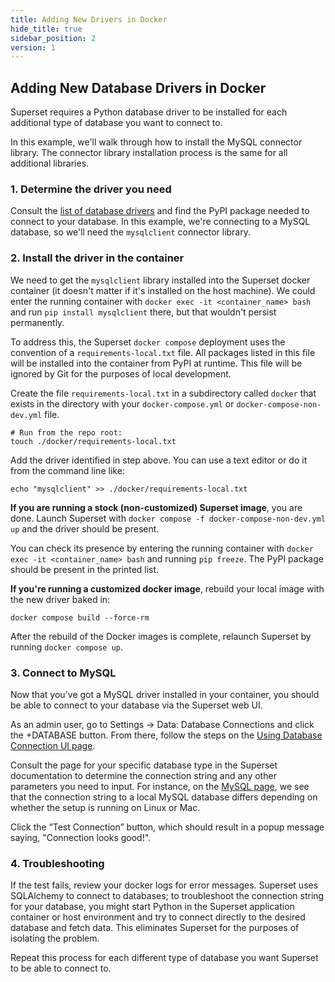 ```yaml
---
title: Adding New Drivers in Docker
hide_title: true
sidebar_position: 2
version: 1
---
```


## Adding New Database Drivers in Docker

Superset requires a Python database driver to be installed for each additional type of database you want to connect to.

In this example, we'll walk through how to install the MySQL connector library. The connector library installation process is the same for all additional libraries.

### 1. Determine the driver you need

Consult the [list of database drivers](/docs/databases/installing-database-drivers) and find the PyPI package needed to connect to your database. In this example, we're connecting to a MySQL database, so we'll need the `mysqlclient` connector library.

### 2. Install the driver in the container

We need to get the `mysqlclient` library installed into the Superset docker container (it doesn't matter if it's installed on the host machine). We could enter the running container with `docker exec -it <container_name> bash` and run `pip install mysqlclient` there, but that wouldn't persist permanently.

To address this, the Superset `docker compose` deployment uses the convention of a `requirements-local.txt` file. All packages listed in this file will be installed into the container from PyPI at runtime. This file will be ignored by Git for the purposes of local development.

Create the file `requirements-local.txt` in a subdirectory called `docker` that exists in the directory with your `docker-compose.yml` or `docker-compose-non-dev.yml` file.

```
# Run from the repo root:
touch ./docker/requirements-local.txt
```

Add the driver identified in step above.  You can use a text editor or do it from the command line like:

```
echo "mysqlclient" >> ./docker/requirements-local.txt
```

**If you are running a stock (non-customized) Superset image**, you are done.  Launch Superset with `docker compose -f docker-compose-non-dev.yml up` and the driver should be present.

You can check its presence by entering the running container with `docker exec -it <container_name> bash` and running `pip freeze`.  The PyPI package should be present in the printed list.

**If you're running a customized docker image**, rebuild your local image with the new driver baked in:

```
docker compose build --force-rm
```

After the rebuild of the Docker images is complete, relaunch Superset by running `docker compose up`.

### 3. Connect to MySQL

Now that you've got a MySQL driver installed in your container, you should be able to connect to your database via the Superset web UI.

As an admin user, go to Settings -> Data: Database Connections and click the +DATABASE button. From there, follow the steps on the [Using Database Connection UI page](https://superset.apache.org/docs/databases/db-connection-ui).

Consult the page for your specific database type in the Superset documentation to determine the connection string and any other parameters you need to input.  For instance, on the [MySQL page](https://superset.apache.org/docs/databases/mysql), we see that the connection string to a local MySQL database differs depending on whether the setup is running on Linux or Mac.

Click the “Test Connection” button, which should result in a popup message saying, "Connection looks good!".

### 4. Troubleshooting

If the test fails, review your docker logs for error messages.  Superset uses SQLAlchemy to connect to databases; to troubleshoot the connection string for your database, you might start Python in the Superset application container or host environment and try to connect directly to the desired database and fetch data. This eliminates Superset for the purposes of isolating the problem.

Repeat this process for each different type of database you want Superset to be able to connect to.
